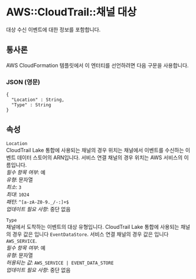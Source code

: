 # AWS::CloudTrail::채널 대상

대상 수신 이벤트에 대한 정보를 포함합니다.

## 통사론

AWS CloudFormation 템플릿에서 이 엔터티를 선언하려면 다음 구문을 사용합니다.

### JSON (영문)

```
{
  "Location" : String,
  "Type" : String
}
```

## 속성

`Location`  
 CloudTrail Lake 통합에 사용되는 채널의 경우 위치는 채널에서 이벤트를 수신하는 이벤트 데이터 스토어의 ARN입니다. 서비스 연결 채널의 경우 위치는 AWS 서비스의 이름입니다.  
_필수 항목 여부_: 예  
_유형_: 문자열  
_최소_: `3`  
_최대_: `1024`  
_패턴_: `^[a-zA-Z0-9._/-:]+$`  
_업데이트 필요 사항_: 중단 없음

`Type`  
채널에서 도착하는 이벤트의 대상 유형입니다. CloudTrail Lake 통합에 사용되는 채널의 경우 값은 입니다 `EventDataStore`. 서비스 연결 채널의 경우 값은 입니다 `AWS_SERVICE`.  
_필수 항목 여부_: 예  
_유형_: 문자열  
_허용되는 값_: `AWS_SERVICE | EVENT_DATA_STORE`  
_업데이트 필요 사항_: 중단 없음
